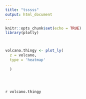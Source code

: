 ```yaml
---
title: "tsssss"
output: html_document
---
```


```r
knitr::opts_chunk$set(echo = TRUE)
library(plotly)



volcano.thingy <- plot_ly(
  z = volcano, 
  type = 'heatmap'
   
  ) 


  


```

`r volcano.thingy`




